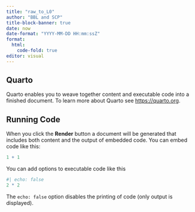 ```yaml
---
title: "raw_to_L0"
author: "BBL and SCP"
title-block-banner: true
date: now
date-format: "YYYY-MM-DD HH:mm:ssZ"
format: 
  html:
    code-fold: true
editor: visual
---
```


## Quarto

Quarto enables you to weave together content and executable code into a finished document. To learn more about Quarto see <https://quarto.org>.

## Running Code

When you click the **Render** button a document will be generated that includes both content and the output of embedded code. You can embed code like this:

```r
1 + 1
```

You can add options to executable code like this

```r
#| echo: false
2 * 2
```

The `echo: false` option disables the printing of code (only output is displayed).
